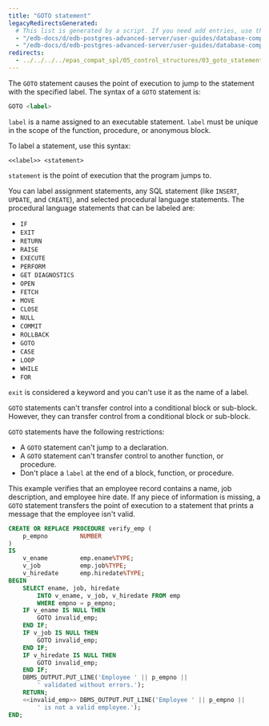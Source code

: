 ```yaml
---
title: "GOTO statement"
legacyRedirectsGenerated:
  # This list is generated by a script. If you need add entries, use the `legacyRedirects` key.
  - "/edb-docs/d/edb-postgres-advanced-server/user-guides/database-compatibility-for-oracle-developers-guide/9.6/Database_Compatibility_for_Oracle_Developers_Guide_v9.6.1.064.html"
  - "/edb-docs/d/edb-postgres-advanced-server/user-guides/database-compatibility-for-oracle-developers-guide/9.5/Database_Compatibility_for_Oracle_Developers_Guide.1.158.html"
redirects:
  - ../../../../epas_compat_spl/05_control_structures/03_goto_statement #generated for docs/epas/reorg-role-use-case-mode
---
```


<div id="goto_statement" class="registered_link"></div>

The `GOTO` statement causes the point of execution to jump to the statement with the specified label. The syntax of a `GOTO` statement is:

```sql
GOTO <label>
```

`label` is a name assigned to an executable statement. `label` must be unique in the scope of the function, procedure, or anonymous block.

To label a statement, use this syntax:

```text
<<label>> <statement>
```

`statement` is the point of execution that the program jumps to.

You can label assignment statements, any SQL statement (like `INSERT`, `UPDATE`, and `CREATE`), and selected procedural language statements. The procedural language statements that can be labeled are:

-   `IF`
-   `EXIT`
-   `RETURN`
-   `RAISE`
-   `EXECUTE`
-   `PERFORM`
-   `GET DIAGNOSTICS`
-   `OPEN`
-   `FETCH`
-   `MOVE`
-   `CLOSE`
-   `NULL`
-   `COMMIT`
-   `ROLLBACK`
-   `GOTO`
-   `CASE`
-   `LOOP`
-   `WHILE`
-   `FOR`

`exit` is considered a keyword and you can't use it as the name of a label.

`GOTO` statements can't transfer control into a conditional block or sub-block. However, they can transfer control from a conditional block or sub-block.

`GOTO` statements have the following restrictions:

-   A `GOTO` statement can't jump to a declaration.
-   A `GOTO` statement can't transfer control to another function, or procedure.
-   Don't place a `label` at the end of a block, function, or procedure.

This example verifies that an employee record contains a name, job description, and employee hire date. If any piece of information is missing, a `GOTO` statement transfers the point of execution to a statement that prints a message that the employee isn't valid.

```sql
CREATE OR REPLACE PROCEDURE verify_emp (
    p_empno         NUMBER
)
IS
    v_ename         emp.ename%TYPE;
    v_job           emp.job%TYPE;
    v_hiredate      emp.hiredate%TYPE;
BEGIN
    SELECT ename, job, hiredate
        INTO v_ename, v_job, v_hiredate FROM emp
        WHERE empno = p_empno;
    IF v_ename IS NULL THEN
        GOTO invalid_emp;
    END IF;
    IF v_job IS NULL THEN
        GOTO invalid_emp;
    END IF;
    IF v_hiredate IS NULL THEN
        GOTO invalid_emp;
    END IF;
    DBMS_OUTPUT.PUT_LINE('Employee ' || p_empno ||
        ' validated without errors.');
    RETURN;
    <<invalid_emp>> DBMS_OUTPUT.PUT_LINE('Employee ' || p_empno ||
        ' is not a valid employee.');
END;
```

